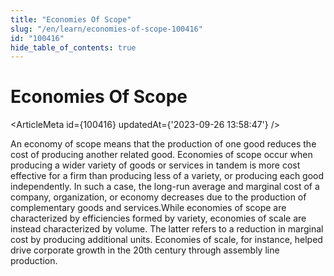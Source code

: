 ```yaml
---
title: "Economies Of Scope"
slug: "/en/learn/economies-of-scope-100416"
id: "100416"
hide_table_of_contents: true
---
```



# Economies Of Scope

<ArticleMeta id={100416} updatedAt={'2023-09-26 13:58:47'} />
<div className='border-solid border-b border-t-0 my-4 border-[var(--ifm-color-gray-300)]' />

An economy of scope means that the production of one good reduces the cost of producing another related good. Economies of scope occur when producing a wider variety of goods or services in tandem is more cost effective for a firm than producing less of a variety, or producing each good independently. In such a case, the long-run average and marginal cost of a company, organization, or economy decreases due to the production of complementary goods and services.While economies of scope are characterized by efficiencies formed by variety, economies of scale are instead characterized by volume. The latter refers to a reduction in marginal cost by producing additional units. Economies of scale, for instance, helped drive corporate growth in the 20th century through assembly line production.
